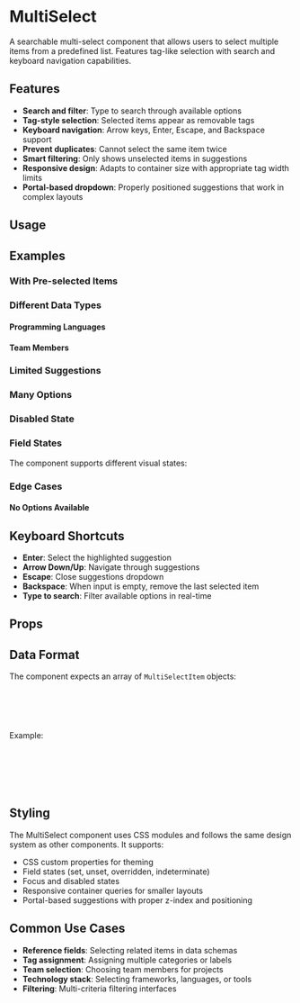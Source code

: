 
<Meta of={MultiSelectStories} />

# MultiSelect

A searchable multi-select component that allows users to select multiple items from a predefined list. Features tag-like selection with search and keyboard navigation capabilities.

## Features

- **Search and filter**: Type to search through available options
- **Tag-style selection**: Selected items appear as removable tags
- **Keyboard navigation**: Arrow keys, Enter, Escape, and Backspace support
- **Prevent duplicates**: Cannot select the same item twice
- **Smart filtering**: Only shows unselected items in suggestions
- **Responsive design**: Adapts to container size with appropriate tag width limits
- **Portal-based dropdown**: Properly positioned suggestions that work in complex layouts

## Usage

<Canvas of={MultiSelectStories.Primary} />

## Examples

### With Pre-selected Items

<Canvas of={MultiSelectStories.WithPreselectedItems} />

### Different Data Types

#### Programming Languages
<Canvas of={MultiSelectStories.ProgrammingLanguages} />

#### Team Members
<Canvas of={MultiSelectStories.TeamMembers} />

### Limited Suggestions
<Canvas of={MultiSelectStories.LimitedSuggestions} />

### Many Options
<Canvas of={MultiSelectStories.ManyOptions} />

### Disabled State
<Canvas of={MultiSelectStories.Disabled} />

### Field States

The component supports different visual states:

<Canvas of={MultiSelectStories.WithSetState} />
<Canvas of={MultiSelectStories.WithUnsetState} />
<Canvas of={MultiSelectStories.WithOverriddenState} />
<Canvas of={MultiSelectStories.Indeterminate} />

### Edge Cases

#### No Options Available
<Canvas of={MultiSelectStories.EmptyOptions} />

## Keyboard Shortcuts

- **Enter**: Select the highlighted suggestion
- **Arrow Down/Up**: Navigate through suggestions
- **Escape**: Close suggestions dropdown
- **Backspace**: When input is empty, remove the last selected item
- **Type to search**: Filter available options in real-time

## Props

<ArgTypes of={MultiSelectStories} />

## Data Format

The component expects an array of `MultiSelectItem` objects:

```typescript
type MultiSelectItem = {
  value: string;  // Unique identifier
  label: string;  // Display text
};
```

Example:
```typescript
const items: MultiSelectItem[] = [
  { value: 'react', label: 'React' },
  { value: 'vue', label: 'Vue.js' },
  { value: 'angular', label: 'Angular' },
];
```

## Styling

The MultiSelect component uses CSS modules and follows the same design system as other components. It supports:

- CSS custom properties for theming
- Field states (set, unset, overridden, indeterminate)
- Focus and disabled states
- Responsive container queries for smaller layouts
- Portal-based suggestions with proper z-index and positioning

## Common Use Cases

- **Reference fields**: Selecting related items in data schemas
- **Tag assignment**: Assigning multiple categories or labels
- **Team selection**: Choosing team members for projects
- **Technology stack**: Selecting frameworks, languages, or tools
- **Filtering**: Multi-criteria filtering interfaces